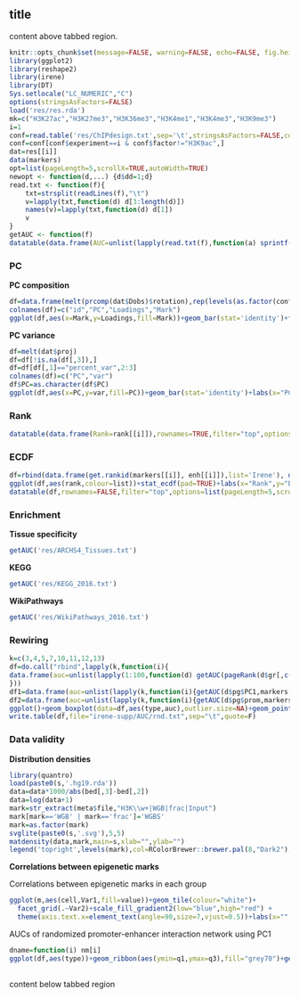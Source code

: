 ## title {.tabset .tabset-fade}
content above tabbed region.

```r
knitr::opts_chunk$set(message=FALSE, warning=FALSE, echo=FALSE, fig.height=7, fig.width=7)
library(ggplot2)
library(reshape2)
library(irene)
library(DT)
Sys.setlocale("LC_NUMERIC","C")
options(stringsAsFactors=FALSE)
load('res/res.rda')
mk=c("H3K27ac","H3K27me3","H3K36me3","H3K4me1","H3K4me3","H3K9me3")
i=1
conf=read.table('res/ChIPdesign.txt',sep='\t',stringsAsFactors=FALSE,col.names=c('experiment','factor','condition','ipReads','ctReads','peaks'))
conf=conf[conf$experiment==i & conf$factor!="H3K9ac",]
dat=res[[i]]
data(markers)
opt=list(pageLength=5,scrollX=TRUE,autoWidth=TRUE)
newopt <- function(d,...) {d$dd=1;d}
read.txt <- function(f){
    txt=strsplit(readLines(f),"\t")
    v=lapply(txt,function(d) d[3:length(d)])
    names(v)=lapply(txt,function(d) d[1])
    v
}
getAUC <- function(f) 
datatable(data.frame(AUC=unlist(lapply(read.txt(f),function(a) sprintf('%.3f', get.auc(get.rank(a, enh[[i]])))))),rownames=TRUE,filter="top",options=opt)

```

### PC
__PC composition__
```r
df=data.frame(melt(prcomp(dat$Dobs)$rotation),rep(levels(as.factor(conf$factor)),ncol(dat$Dobs)))
colnames(df)=c("id","PC","Loadings","Mark")
ggplot(df,aes(x=Mark,y=Loadings,fill=Mark))+geom_bar(stat='identity')+facet_grid(PC~.)+coord_flip()+theme(legend.position="none",axis.text.x=element_text(angle=90,vjust=0.5))
```

__PC variance__
```r
df=melt(dat$proj)
df=df[!is.na(df[,3]),]
df=df[df[,1]=="percent_var",2:3]
colnames(df)=c("PC","var")
df$PC=as.character(df$PC)
ggplot(df,aes(x=PC,y=var,fill=PC))+geom_bar(stat='identity')+labs(x="PC",y="Variance")+scale_y_continuous(labels=scales::percent)+theme(legend.position="none")
```

### Rank
```r
datatable(data.frame(Rank=rank[[i]]),rownames=TRUE,filter="top",options=opt)
```

### ECDF
```r
df=rbind(data.frame(get.rankid(markers[[i]], enh[[i]]),list='Irene'), data.frame(get.rankid(markers[[i]], prom[[i]]),list='Promoter'))
ggplot(df,aes(rank,colour=list))+stat_ecdf(pad=TRUE)+labs(x="Rank",y="ECDF")
datatable(df,rownames=FALSE,filter="top",options=list(pageLength=5,scrollX=TRUE,autoWidth=TRUE))
```

### Enrichment
__Tissue specificity__
```r
getAUC('res/ARCHS4_Tissues.txt')
```

__KEGG__
```r
getAUC('res/KEGG_2016.txt')
```

__WikiPathways__
```r
getAUC('res/WikiPathways_2016.txt')
```

### Rewiring
```r
k=c(3,4,5,7,10,11,12,13)
df=do.call("rbind",lapply(k,function(i){
data.frame(auc=unlist(lapply(1:100,function(d) getAUC(pageRank(d$gr[,c("id","PC1")],H1,rewire=TRUE)$PC1,markers[[nm[i]]]))),type=nm[i])
}))
df1=data.frame(auc=unlist(lapply(k,function(i){getAUC(d$pg$PC1,markers[[nm[i]]])})),type=nm[k])
df2=data.frame(auc=unlist(lapply(k,function(i){getAUC(d$pg$prom,markers[[nm[i]]])})),type=nm[k])
ggplot()+geom_boxplot(data=df,aes(type,auc),outlier.size=NA)+geom_point(data=df1,aes(type,auc),size=4,shape=19,col="red")+geom_point(data=df2,aes(type,auc),size=4,shape=18,col="red")+labs(x="Test cases",y="AUC")+theme(axis.text.x=element_text(angle=30,hjust=1))
write.table(df,file="irene-supp/AUC/rnd.txt",sep="\t",quote=F)
```

### Data validity

__Distribution densities__

```r
library(quantro)
load(paste0(s,'.hg19.rda'))
data=data*1000/abs(bed[,3]-bed[,2])
data=log(data+1)
mark=str_extract(meta$file,"H3K\\w+|WGB|frac|Input")
mark[mark=='WGB' | mark=='frac']='WGBS'
mark=as.factor(mark)
svglite(paste0(s,'.svg'),5,5)
matdensity(data,mark,main=s,xlab="",ylab="")
legend('topright',levels(mark),col=RColorBrewer::brewer.pal(8,"Dark2"),lty=1,lwd=3)
```

__Correlations between epigenetic marks__

Correlations between epigenetic marks in each group

```r
ggplot(m,aes(cell,Var1,fill=value))+geom_tile(colour="white")+
  facet_grid(.~Var2)+scale_fill_gradient2(low="blue",high="red") +
  theme(axis.text.x=element_text(angle=90,size=7,vjust=0.5))+labs(x="",y="")
```

AUCs of randomized promoter-enhancer interaction network using PC1

```r
dname=function(i) nm[i]
ggplot(df,aes(type))+geom_ribbon(aes(ymin=q1,ymax=q3),fill="grey70")+geom_line(aes(y=enh),color="red")+ geom_line(aes(y=prom),color="red",linetype="dashed")+ scale_x_continuous(breaks=1:7,label=dname)+labs(x="",y="AUC")
```


##
content below tabbed region
